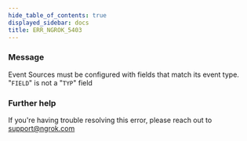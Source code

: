 ```yaml
---
hide_table_of_contents: true
displayed_sidebar: docs
title: ERR_NGROK_5403
---
```




### Message

Event Sources must be configured with fields that match its event type. "`FIELD`" is not a "`TYP`" field

<ErrorDetails error="err_ngrok_5403" />

### Further help

If you're having trouble resolving this error, please reach out to [support@ngrok.com](mailto:support@ngrok.com?subject=Help%20with%20ERR_NGROK_5403)
